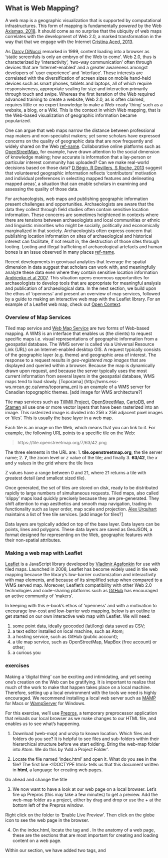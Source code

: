 ## What is Web Mapping?
A web map is a geographic visualization that is supported by computational infrastructures. This form of mapping is fundamentally *powered* by the Web [Axismap, 2018](http://www.axismaps.com/guide/web/what-is-a-web-map/). It should come as no surprise that the ubiquity of web maps correlates with the development of Web 2.0, a marked transformation in the way that that we engage with the Internet [Cristina Aced, 2013](https://www.researchgate.net/publication/266672416_Web_20_the_origin_of_the_word_that_has_changed_the_way_we_understand_public_relations).

As [Darcy DiNucci](http://darcyd.com/fragmented_future.pdf) remarked in 1999, content loading into a browser as 'static screenfuls is only an embryo of the Web to come'. Web 2.0, thus is characterized by 'interactivity', 'two-way communication' often through devices that are 'Internet-enabled' and a greater awareness amongst developers of 'user experience' and 'interface'. These interests are correlated with the diversification of screen sizes on mobile hand-held devices such as smart phones, tablets and laptops, all of which require responsiveness, appropriate scaling for size and interaction primarily through touch and swipe. Whereas the first iteration of the Web required advanced training to create a website, Web 2.0, as is often claimed, requires little or no expert knowledge to make a Web-ready 'thing' such as a website, a blog, or a Wiki. This is the context in which Web mapping, that is the Web-based visualization of geographic information became popularized.

One can argue that web maps narrow the distance between professional map makers and non-specialist makers; yet some scholars have expressed concerns on the quality of geographic data that are now frequently and widely shared on the Web [ref-name](ref). Collaborative online platforms such as [OpenStreetMap](https://www.openstreetmap.org), for example, have drawn attention to the social dimension of knowledge making; how accurate is information that a lay-person or particular interest community has uploaded? Can we make real-world decisions based on those data? [D Bégin, R Devillers, S Roche, 2013](https://www.int-arch-photogramm-remote-sens-spatial-inf-sci.net/XL-2-W1/149/2013/isprsarchives-XL-2-W1-149-2013.pdf) suggest that volunteered geographic information reflects 'contributors’ motivation and individual preferences in selecting mapped features and delineating mapped areas', a situation that can enable scholars in examining and assessing the quality of those data.

For archaeologists, web maps and publishing geographic information present challenges and opportunities. Archaeologists are aware that the data they collect through field studies often contain sensitive location information. These concerns are sometimes heightened in contexts where there are tensions between archaeologists and local communities or ethnic and linguistic minorities who might be socially, politically and economically marginalized in that society. Archaeologists often express concern that publishing location information on sites of archaeological and historical interest can facilitate, if not result in, the destruction of those sites through looting. Looting and illegal trafficking of archaeological artefacts and human bones is an issue observed in many places [ref-name](ref).

Recent developments in geovisual analytics that leverage the spatial dimension in data suggest that scholars can work with, and meaningfully analyze these data even where they contain sensitive location information [Andrienko et al 2007](ref). This situation opens enormous opportunities for archaeologists to develop tools that are appropriate for meaningful analysis and publication of archaeological data. In the next section, we build upon the ethos of 'openness' and present an overview of map services, followed by a guide to making an interactive web map with the Leaflet library. For an example of a Leaflet web map, check out [Open Context](www.opencontext.org).

### Overview of Map Services
Tiled map service and [Web Map Service](http://www.opengeospatial.org/standards/wms) are two forms of Web-based mapping. A WMS is an interface that enables us (the clients) to request specific maps i.e. visual representations of geographic information from a geospatial database. The WMS server is called via a Universal Resource Link (URL) on an Internet-enabled desktop GIS. A request typically consists of the geographic layer (e.g. theme) and geographic area of interest. The response to a request results in *geo-registered map images* that are displayed and queried within a browser. Because the map is dynamically drawn upon request, and because the server typically uses the most current information from several layers in the geospatial database, WMS maps tend to load slowly. [Toporama] (http://wms.ess-ws.nrcan.gc.ca/wms/toporama_en) is an example of a WMS server for Canadian topographic themes. [add image for WMS architecture?]

Tile map services such as [TillMill Project](http://tilemill-project.github.io/tilemill/docs/crashcourse/introduction/), [OpenStreetMap](https://www.openstreetmap.org/), [CartoDB](www.carto.com), and [Stamen](http://maps.stamen.com) all use one or more vector layers that have been rasterized into an image. This rasterized image is divided into 256 x 256 adjacent pixel images or 'tiles'. This is usually the base layer in a web map.

Each tile is an image on the Web, which means that you can link to it. For example, the following URL points to a specific tile on the Web:

 >https://tile.openstreetmap.org/7/63/42.png

The three elements in the URL are:
1. **tile.openstreetmap.org**, the tile server name;
2. **7**, the zoom level or *z* value of the tile; and finally
3. **63/42**, the *x* and *y* values in the grid where the tile lives

Z values have a range between 0 and 21, where 21 returns a tile with greatest detail (and smallest sized tile).

Once generated, the set of tiles are stored on disk, ready to be distributed rapidly to large numbers of simultaneous requests. Tiled maps, also called 'slippy' maps load quickly precisely because they are pre-generated. They shift attention to map aesthetics and smooth map navigation, trading in functionality such as layer order, map scale and projection. [Alex Urquhart](http://alexurquhart.github.io/free-tiles/) maintains a list of free tile services. [add image for tiles?]

Data layers are typically added on top of the base layer. Data layers can be points, lines and polygons. These data layers are saved as GeoJSON, a format designed for representing on the Web, geographic features with their non-spatial attributes.

### Making a web map with Leaflet
[Leaflet](http://leafletjs.com/) is a JavaScript library developed by [Vladimir Agafonkin](https://vimeo.com/106112939) for use with tiled maps. Launched in 2008, Leaflet has become widely used in tile web mapping because the library's low-barrier customization and interactivity with map elements, and because of its simplified setup when compared to a WMS served map. Moreover, Leaflet's compatibility with other Web 2.0 technologies and code-sharing platforms such as [GitHub](www.github.com) has encouraged an active community of 'makers'.

In keeping with this e-book's ethos of 'openness' and with a motivation to encourage low-cost and low-barrier web mapping, below is an outline to get started on our own interactive web map with Leaflet. We will need:

1. some point data, ideally geocoded (lat/long) data saved as CSV;
2. a text editor installed on local machine, such as Atom;
3. a hosting service, such as GitHub (public account);
4. a tile map service, such as OpenStreetMap, MapBox (free account) or other;
5. a curious you

### exercises
Making a 'digital thing' can be exciting and intimidating, and yet seeing one's creation on the Web can be gratifying. It is important to realize that much of the work to make that happen takes place on a local machine. Therefore, setting up a local environment with the tools we need is highly encouraged. We recommend installing a local web server such as [MAMP](https://www.mamp.info/en/) for Macs or [WampServer](http://www.wampserver.com/en/) for Windows.

For this exercise, we'll use [Prepros](https://prepros.io/), a temporary preprocessor application that reloads our local browser as we make changes to our HTML file, and enables us to see what's happening.

1. Download (web-map) and unzip to known location. Which files and folders do you see? It is helpful to see files and sub-folders within their hierarchical structure before we start editing. Bring the web-map folder into Atom. We do this by 'Add a Project Folder'.

2. Locate the file named 'index.html' and open it. What do you see in the file? The first line <!DOCTYPE html> tells us that this document written in **html**, a language for creating web pages.

Go ahead and change the title

<title>title when you hover over tab</title>

3. We now want to have a look at our web page on a local browser. Let's fire up Prepros (this may take a few minutes) to get a preview. Add the web-map folder as a project, either by drag and drop or use the + at the bottom left of the Prepros window.

Right click on the folder to 'Enable Live Preview'. Then click on the globe icon to see the web page in the browser.

4. On the index.html, locate the tag <head> and <body>. In the anatomy of a web page, these are the sections that are most important for creating and loading content on a web page.

Within our <head> section, we have added two tags, <link> and <script> to the Leaflet library. You will notice that the URL points to 'CDN' or a Content Delivery Network. These are servers that host Web content based on our geographic location. In this case, we request a specific hosted CSS or Cascading Style Sheet for Leaflet and the Leaflet script that adds interactivity to the web map.

The CSS gives us pre-defined styles and elements to format the content of a webpage i.e. we get the look and feel of a Leaflet map. It includes fonts, size, colour, line spacing, and Leaflet elements like the map, and icon for zoom.

**It is key that that CSS loads before the script, and that both of them are within the <head></head> tags.**

5. Next, in the <body> section of our web page, we add a <div> element that will contain a thing called "map"

We then call the <script> and initialize our map using "L.map"

Examine the code
>L.map('map').setView([40.5931,-75.5265], 12);

.setView centers our web map on specific coordinates and at a particular zoom level. Change the coordinates and hit save. Have a look at the live preview. What do you see?

6. We must load a tile server for our base map, using "L.tileLayer"
>L.tileLayer('https://{s}.tile.openstreetmap.org/{z}/{x}/{y}.png', {
	maxZoom: 19,
	attribution: '&copy; <a href="http://www.openstreetmap.org/copyright">OpenStreetMap</a>'
    }).addTo(map);

This code does tells us which tile server we want, the maximum zoom level, and the attribution for that tile provider.

Take note of ".addTo(map)" that actually adds the layer to our web map

Congratulations! We have our first Leaflet map.
